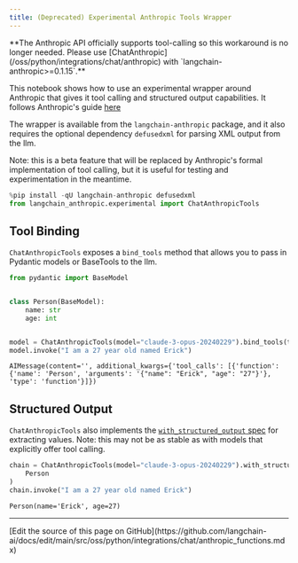 ```yaml
---
title: (Deprecated) Experimental Anthropic Tools Wrapper
---
```


<Warning>
**The Anthropic API officially supports tool-calling so this workaround is no longer needed. Please use [ChatAnthropic](/oss/python/integrations/chat/anthropic) with `langchain-anthropic>=0.1.15`.**

</Warning>

This notebook shows how to use an experimental wrapper around Anthropic that gives it tool calling and structured output capabilities. It follows Anthropic's guide [here](https://docs.anthropic.com/claude/docs/functions-external-tools)

The wrapper is available from the `langchain-anthropic` package, and it also requires the optional dependency `defusedxml` for parsing XML output from the llm.

Note: this is a beta feature that will be replaced by Anthropic's formal implementation of tool calling, but it is useful for testing and experimentation in the meantime.

```python
%pip install -qU langchain-anthropic defusedxml
from langchain_anthropic.experimental import ChatAnthropicTools
```

## Tool Binding

`ChatAnthropicTools` exposes a `bind_tools` method that allows you to pass in Pydantic models or BaseTools to the llm.

```python
from pydantic import BaseModel


class Person(BaseModel):
    name: str
    age: int


model = ChatAnthropicTools(model="claude-3-opus-20240229").bind_tools(tools=[Person])
model.invoke("I am a 27 year old named Erick")
```

```output
AIMessage(content='', additional_kwargs={'tool_calls': [{'function': {'name': 'Person', 'arguments': '{"name": "Erick", "age": "27"}'}, 'type': 'function'}]})
```

## Structured Output

`ChatAnthropicTools` also implements the [`with_structured_output` spec](/oss/python/langchain/structured-output) for extracting values. Note: this may not be as stable as with models that explicitly offer tool calling.

```python
chain = ChatAnthropicTools(model="claude-3-opus-20240229").with_structured_output(
    Person
)
chain.invoke("I am a 27 year old named Erick")
```

```output
Person(name='Erick', age=27)
```

---

<Callout icon="pen-to-square" iconType="regular">
  [Edit the source of this page on GitHub](https://github.com/langchain-ai/docs/edit/main/src/oss/python/integrations/chat/anthropic_functions.mdx)
</Callout>
